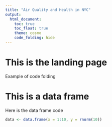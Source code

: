 ```yaml
---
title: "Air Quality and Health in NYC"
output: 
  html_document:
    toc: true
    toc_float: true
    theme: cosmo
    code_folding: hide
---
```


# This is the landing page
Example of code folding


# This is a data frame
Here is the data frame code
```r
data <- data.frame(x = 1:10, y = rnorm(10))
```